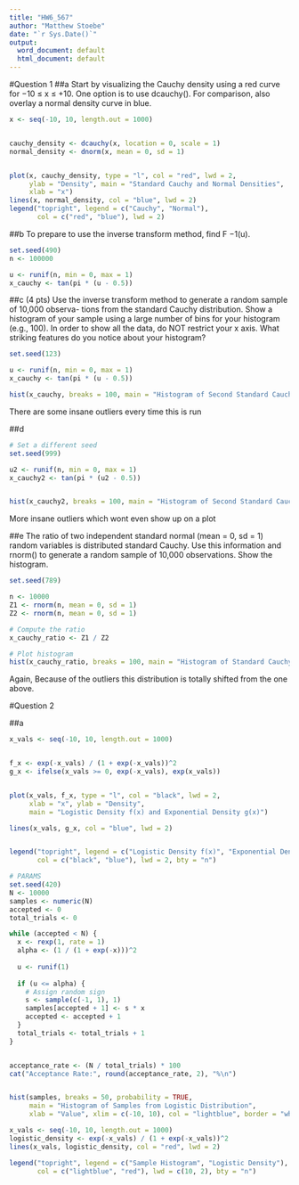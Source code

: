```yaml
---
title: "HW6_567"
author: "Matthew Stoebe"
date: "`r Sys.Date()`"
output:
  word_document: default
  html_document: default
---
```


#Question 1
##a
Start by visualizing the Cauchy density using a red curve for −10 ≤ x ≤ +10. One option
is to use dcauchy(). For comparison, also overlay a normal density curve in blue.
```r

x <- seq(-10, 10, length.out = 1000)


cauchy_density <- dcauchy(x, location = 0, scale = 1)
normal_density <- dnorm(x, mean = 0, sd = 1)


plot(x, cauchy_density, type = "l", col = "red", lwd = 2,
     ylab = "Density", main = "Standard Cauchy and Normal Densities",
     xlab = "x")
lines(x, normal_density, col = "blue", lwd = 2)
legend("topright", legend = c("Cauchy", "Normal"),
       col = c("red", "blue"), lwd = 2)


```
##b
To prepare to use the inverse transform method, find F −1(u).
```r

set.seed(490)
n <- 100000

u <- runif(n, min = 0, max = 1)
x_cauchy <- tan(pi * (u - 0.5))


```

##c
(4 pts) Use the inverse transform method to generate a random sample of 10,000 observa-
tions from the standard Cauchy distribution. Show a histogram of your sample using a large
number of bins for your histogram (e.g., 100). In order to show all the data, do NOT restrict
your x axis. What striking features do you notice about your histogram?
```r
set.seed(123)

u <- runif(n, min = 0, max = 1)
x_cauchy <- tan(pi * (u - 0.5))

hist(x_cauchy, breaks = 100, main = "Histogram of Second Standard Cauchy Sample", xlab = "x")

```
There are some insane outliers every time this is run

##d
```r
# Set a different seed
set.seed(999)

u2 <- runif(n, min = 0, max = 1)
x_cauchy2 <- tan(pi * (u2 - 0.5))


hist(x_cauchy2, breaks = 100, main = "Histogram of Second Standard Cauchy Sample", xlab = "x")

```
More insane outliers which wont even show up on a plot

##e
The ratio of two independent standard normal (mean = 0, sd = 1) random variables is
distributed standard Cauchy. Use this information and rnorm() to generate a random sample
of 10,000 observations. Show the histogram.
```r


set.seed(789)

n <- 10000
Z1 <- rnorm(n, mean = 0, sd = 1)
Z2 <- rnorm(n, mean = 0, sd = 1)

# Compute the ratio
x_cauchy_ratio <- Z1 / Z2

# Plot histogram
hist(x_cauchy_ratio, breaks = 100, main = "Histogram of Standard Cauchy Sample (Ratio Method)",  xlab = "x")

```
Again, Because of the outliers this distribution is totally shifted from the one above. 

#Question 2

##a

```r
x_vals <- seq(-10, 10, length.out = 1000)


f_x <- exp(-x_vals) / (1 + exp(-x_vals))^2
g_x <- ifelse(x_vals >= 0, exp(-x_vals), exp(x_vals))


plot(x_vals, f_x, type = "l", col = "black", lwd = 2,
     xlab = "x", ylab = "Density",
     main = "Logistic Density f(x) and Exponential Density g(x)")

lines(x_vals, g_x, col = "blue", lwd = 2)


legend("topright", legend = c("Logistic Density f(x)", "Exponential Density g(x)"),
       col = c("black", "blue"), lwd = 2, bty = "n")

```


```r

# PARAMS
set.seed(420)
N <- 10000
samples <- numeric(N)
accepted <- 0 
total_trials <- 0

while (accepted < N) {
  x <- rexp(1, rate = 1)
  alpha <- (1 / (1 + exp(-x)))^2
  
  u <- runif(1)
  
  if (u <= alpha) {
    # Assign random sign
    s <- sample(c(-1, 1), 1)
    samples[accepted + 1] <- s * x
    accepted <- accepted + 1
  }
  total_trials <- total_trials + 1
}


acceptance_rate <- (N / total_trials) * 100
cat("Acceptance Rate:", round(acceptance_rate, 2), "%\n")


hist(samples, breaks = 50, probability = TRUE,
     main = "Histogram of Samples from Logistic Distribution",
     xlab = "Value", xlim = c(-10, 10), col = "lightblue", border = "white")

x_vals <- seq(-10, 10, length.out = 1000)
logistic_density <- exp(-x_vals) / (1 + exp(-x_vals))^2
lines(x_vals, logistic_density, col = "red", lwd = 2)

legend("topright", legend = c("Sample Histogram", "Logistic Density"),
       col = c("lightblue", "red"), lwd = c(10, 2), bty = "n")

```

